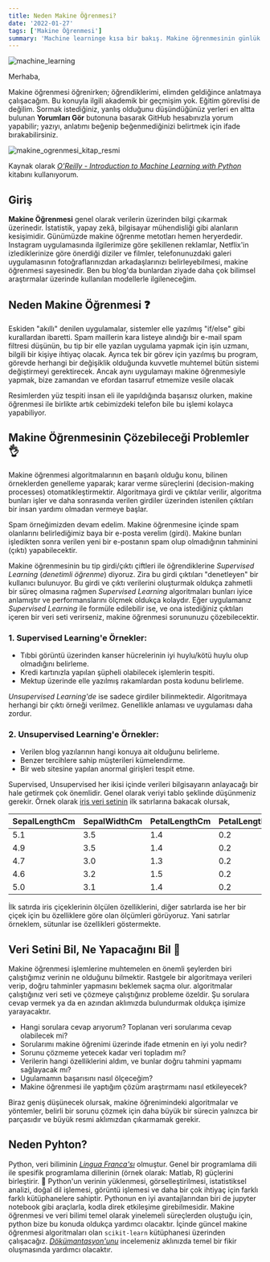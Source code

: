 ```yaml
---
title: Neden Makine Öğrenmesi?
date: '2022-01-27'
tags: ['Makine Öğrenmesi']
summary: 'Machine learninge kısa bir bakış. Makine öğrenmesinin günlük hayattaki kullanımları, yapabileceklerimiz.'
---
```


![machine_learning](/static/images/Machine_Learning_Banner.jpeg)

<TOCInline toc={props.toc} asDisclosure />

Merhaba,

Makine öğrenmesi öğrenirken; öğrendiklerimi, elimden geldiğince anlatmaya çalışacağım. Bu konuyla ilgili akademik bir geçmişim yok. Eğitim görevlisi de değilim. Sormak istediğiniz, yanlış olduğunu düşündüğünüz yerleri en altta bulunan **Yorumları Gör** butonuna basarak GitHub hesabınızla yorum yapabilir; yazıyı, anlatımı beğenip beğenmediğinizi belirtmek için ifade bırakabilirsiniz.

![makine_ogrenmesi_kitap_resmi](/static/images/introduction_to_machine_learning_with_python_kitap.jpg)

Kaynak olarak [_O'Reilly - Introduction to Machine Learning with Python_](https://www.oreilly.com/library/view/introduction-to-machine/9781449369880/) kitabını kullanıyorum.

## Giriş

**Makine Öğrenmesi** genel olarak verilerin üzerinden bilgi çıkarmak üzerinedir. İstatistik, yapay zekâ, bilgisayar mühendisliği gibi alanların kesişimidir. Günümüzde makine öğrenme metotları hemen heryerdedir. Instagram uygulamasında ilgilerimize göre şekillenen reklamlar, Netflix'in izlediklerinize göre önerdiği diziler ve filmler, telefonunuzdaki galeri uygulamasının fotoğraflarınızdan arkadaşlarınızı belirleyebilmesi, makine öğrenmesi sayesinedir. Ben bu blog'da bunlardan ziyade daha çok bilimsel araştırmalar üzerinde kullanılan modellerle ilgileneceğim.

## Neden Makine Öğrenmesi ❓

Eskiden "akıllı" denilen uygulamalar, sistemler elle yazılmış "if/else" gibi kurallardan ibaretti. Spam maillerin kara listeye alındığı bir e-mail spam filtresi düşünün, bu tip bir elle yazılan uygulama yapmak için işin uzmanı, bilgili bir kişiye ihtiyaç olacak. Ayrıca tek bir görev için yazılmış bu program, görevde herhangi bir değişiklik olduğunda kuvvetle muhtemel bütün sistemi değiştirmeyi gerektirecek. Ancak aynı uygulamayı makine öğrenmesiyle yapmak, bize zamandan ve efordan tasarruf etmemize vesile olacak

Resimlerden yüz tespiti insan eli ile yapıldığında başarısız olurken, makine öğrenmesi ile birlikte artık cebimizdeki telefon bile bu işlemi kolayca yapabiliyor.

## Makine Öğrenmesinin Çözebileceği Problemler 👌

Makine öğrenmesi algoritmalarının en başarılı olduğu konu, bilinen örneklerden genelleme yaparak; karar verme süreçlerini (decision-making processes) otomatikleştirmektir. Algoritmaya girdi ve çıktılar verilir, algoritma bunları işler ve daha sonrasında verilen girdiler üzerinden istenilen çıktıları bir insan yardımı olmadan vermeye başlar.

Spam örneğimizden devam edelim. Makine öğrenmesine içinde spam olanlarını belirlediğimiz baya bir e-posta verelim (girdi). Makine bunları işledikten sonra verilen yeni bir e-postanın spam olup olmadığının tahminini (çıktı) yapabilecektir.

Makine öğrenmesinin bu tip girdi/çıktı çiftleri ile öğrendiklerine _Supervised Learning_ (_denetimli öğrenme_) diyoruz. Zira bu girdi çıktıları "denetleyen" bir kullanıcı bulunuyor. Bu girdi ve çıktı verilerini oluşturmak oldukça zahmetli bir süreç olmasına rağmen _Supervised Learning_ algoritmaları bunları iyice anlamıştır ve performanslarını ölçmek oldukça kolaydır. Eğer uygulamanız _Supervised Learning_ ile formüle edilebilir ise, ve ona istediğiniz çıktıları içeren bir veri seti verirseniz, makine öğrenmesi sorununuzu çözebilecektir.

### 1. Supervised Learning'e Örnekler:

- Tıbbi görüntü üzerinden kanser hücrelerinin iyi huylu/kötü huylu olup olmadığını belirleme.
- Kredi kartınızla yapılan şüpheli olabilecek işlemlerin tespiti.
- Mektup üzerinde elle yazılmış rakamlardan posta kodunu belirleme.

_Unsupervised Learning'de_ ise sadece girdiler bilinmektedir. Algoritmaya herhangi bir çıktı örneği verilmez. Genellikle anlaması ve uygulaması daha zordur.

### 2. Unsupervised Learning'e Örnekler:

- Verilen blog yazılarının hangi konuya ait olduğunu belirleme.
- Benzer tercihlere sahip müşterileri kümelendirme.
- Bir web sitesine yapılan anormal girişleri tespit etme.

Supervised, Unsupervised her ikisi içinde verileri bilgisayarın anlayacağı bir hale getirmek çok önemlidir. Genel olarak veriyi tablo şeklinde düşünmeniz gerekir. Örnek olarak [iris veri setinin](https://www.kaggle.com/uciml/iris) ilk satırlarına bakacak olursak,

| SepalLengthCm | SepalWidthCm | PetalLengthCm | PetalLengthCm |
| ------------- | ------------ | ------------- | ------------- |
| 5.1           | 3.5          | 1.4           | 0.2           |
| 4.9           | 3.5          | 1.4           | 0.2           |
| 4.7           | 3.0          | 1.3           | 0.2           |
| 4.6           | 3.2          | 1.5           | 0.2           |
| 5.0           | 3.1          | 1.4           | 0.2           |

İlk satırda iris çiçeklerinin ölçülen özelliklerini, diğer satırlarda ise her bir çiçek için bu özelliklere göre olan ölçümleri görüyoruz. Yani satırlar örneklem, sütunlar ise özellikleri göstermekte.

## Veri Setini Bil, Ne Yapacağını Bil 🧠

Makine öğrenmesi işlemlerine muhtemelen en önemli şeylerden biri çalıştığımız verinin ne olduğunu bilmektir. Rastgele bir algoritmaya verileri verip, doğru tahminler yapmasını beklemek saçma olur. algoritmalar çalıştığınız veri seti ve çözmeye çalıştığınız probleme özeldir. Şu sorulara cevap vermek ya da en azından aklımızda bulundurmak oldukça işimize yarayacaktır.

- Hangi sorulara cevap arıyorum? Toplanan veri sorularıma cevap olabilecek mi?
- Sorularımı makine öğrenimi üzerinde ifade etmenin en iyi yolu nedir?
- Sorunu çözmeme yetecek kadar veri topladım mı?
- Verilerin hangi özelliklerini aldım, ve bunlar doğru tahmini yapmamı sağlayacak mı?
- Ugulamamın başarısını nasıl ölçeceğim?
- Makine öğrenmesi ile yaptığım çözüm araştırmamı nasıl etkileyecek?

Biraz geniş düşünecek olursak, makine öğrenimindeki algoritmalar ve yöntemler, belirli bir sorunu çözmek için daha büyük bir sürecin yalnızca bir parçasıdır ve büyük resmi aklımızdan çıkarmamak gerekir.

## Neden Pyhton?

Python, veri biliminin [_Lingua Franca'sı_](https://tr.wikipedia.org/wiki/Lingua_franca) olmuştur. Genel bir programlama dili ile spesifik programlama dillerinin (örnek olarak: Matlab, R) güçlerini birleştirir. 💪 Python'un verinin yüklenmesi, görselleştirilmesi, istatistiksel analizi, doğal dil işlemesi, görüntü işlemesi ve daha bir çok ihtiyaç için farklı farklı kütüphanelere sahiptir. Pythonun en iyi avantajlarından biri de jupyter notebook gibi araçlarla, kodla direk etkileşime girebilmesidir. Makine öğrenmesi ve veri bilimi temel olarak yinelemeli süreçlerden oluştuğu için, python bize bu konuda oldukça yardımcı olacaktır. İçinde güncel makine öğrenmesi algoritmaları olan `scikit-learn` kütüphanesi üzerinden çalışacağız. [_Dökümantasyon'unu_](http://scikit-learn.org/stable/documentation) incelemeniz aklınızda temel bir fikir oluşmasında yardımcı olacaktır.
